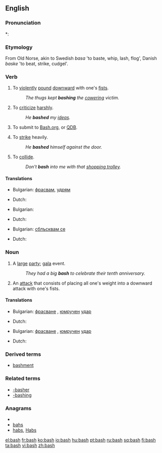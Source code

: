 ==English==

===Pronunciation===
*: {{rhymes|æʃ}}

===Etymology===
From Old Norse, akin to Swedish ''basa'' 'to baste, whip, lash, flog', Danish ''baske'' 'to beat, strike, cudgel'.

===Verb===
{{en-verb|bash|es}}

# To [[violent]]ly [[pound]] [[downward]] with one's [[fist]]s.
#: ''The thugs kept '''bashing''' the [[cower]]ing victim.''
# To [[criticize]] [[harsh]]ly.
#: ''He '''bashed''' my [[idea]]s.''
# {{context|Internet colloq.}} To submit to [http://bash.org Bash.org], or [http://qdb.us/ QDB].
# To [[strike]] heavily.
#: ''He '''bashed''' himself against the door.''
# To [[collide]].
#: ''Don't '''bash''' into me with that [[shopping trolley]].''

====Translations====
{{trans-top|to pound downward}}
* Bulgarian: [[фрасвам]], [[удрям]]
{{trans-mid}}
* Dutch: {{t|nl|neerslagen}}
{{trans-bottom}}

{{trans-top|to criticize}}
* Bulgarian: {{t+|bg|критикувам}}
{{trans-mid}}
* Dutch: {{t|nl|kritiseren}}
{{trans-bottom}}

{{trans-top|to collide}}
* Bulgarian: [[сблъсквам се]]
{{trans-mid}}
* Dutch: {{t+|nl|botsen}}
{{trans-bottom}}

===Noun===
{{en-noun|es}}

# A [[large]] [[party]]; [[gala]] event.
#: ''They had a big '''bash''' to celebrate their tenth anniversary.''
# An [[attack]] that consists of placing all one's weight into a downward attack with one's fists.

====Translations====
{{trans-top|gala}}
* Bulgarian: [[фрасване]] {{n}}, [[юмрук|юмручен]] [[удар]] {{m}}
{{trans-mid}}
* Dutch: {{t|nl|gala bal|n}}
{{trans-bottom}}

{{trans-top|an attack}}
* Bulgarian: [[фрасване]] {{n}}, [[юмрук|юмручен]] [[удар]] {{m}}
{{trans-mid}}
* Dutch: {{t|nl|neerslagen|n}}
{{trans-bottom}}

===Derived terms===
* [[bashment]]

===Related terms===
* [[-basher]]
* [[-bashing]]

===Anagrams===
* {{alphagram|abhs}}
* [[bahs#English|bahs]]
* [[habs#English|habs]], [[Habs#English|Habs]]

[[el:bash]]
[[fr:bash]]
[[ko:bash]]
[[io:bash]]
[[hu:bash]]
[[pt:bash]]
[[ru:bash]]
[[sq:bash]]
[[fi:bash]]
[[ta:bash]]
[[vi:bash]]
[[zh:bash]]